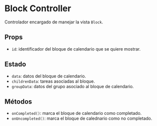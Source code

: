 

<Meta title="Controller/Block Controller" component={BlockController} />

# Block Controller

Controlador encargado de manejar la vista `Block`.

## Props
- `id`: identificador del bloque de calendario que se quiere mostrar.

## Estado
- `data`: datos del bloque de calendario.
- `childrenData`: tareas asociadas al bloque.
- `groupData`: datos del grupo asociado al bloque de calendario.

## Métodos
- `onCompleted()`: marca el bloque de calendario como completado.
- `onUncompleted()`: marca el bloque de calednario como no completado.
